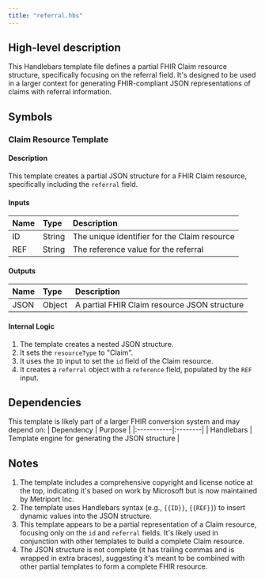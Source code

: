 ```yaml
---
title: "referral.hbs"
---
```


## High-level description
This Handlebars template file defines a partial FHIR Claim resource structure, specifically focusing on the referral field. It's designed to be used in a larger context for generating FHIR-compliant JSON representations of claims with referral information.

## Symbols

### Claim Resource Template
#### Description
This template creates a partial JSON structure for a FHIR Claim resource, specifically including the `referral` field.

#### Inputs
| Name | Type | Description |
|:-----|:-----|:------------|
| ID | String | The unique identifier for the Claim resource |
| REF | String | The reference value for the referral |

#### Outputs
| Name | Type | Description |
|:-----|:-----|:------------|
| JSON | Object | A partial FHIR Claim resource JSON structure |

#### Internal Logic
1. The template creates a nested JSON structure.
2. It sets the `resourceType` to "Claim".
3. It uses the `ID` input to set the `id` field of the Claim resource.
4. It creates a `referral` object with a `reference` field, populated by the `REF` input.

## Dependencies
This template is likely part of a larger FHIR conversion system and may depend on:
| Dependency | Purpose |
|:-----------|:--------|
| Handlebars | Template engine for generating the JSON structure |

## Notes
1. The template includes a comprehensive copyright and license notice at the top, indicating it's based on work by Microsoft but is now maintained by Metriport Inc.
2. The template uses Handlebars syntax (e.g., `{{ID}}`, `{{REF}}`) to insert dynamic values into the JSON structure.
3. This template appears to be a partial representation of a Claim resource, focusing only on the `id` and `referral` fields. It's likely used in conjunction with other templates to build a complete Claim resource.
4. The JSON structure is not complete (it has trailing commas and is wrapped in extra braces), suggesting it's meant to be combined with other partial templates to form a complete FHIR resource.